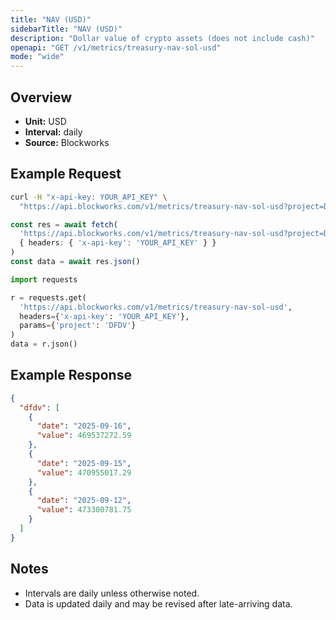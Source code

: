 ```yaml
---
title: "NAV (USD)"
sidebarTitle: "NAV (USD)"
description: "Dollar value of crypto assets (does not include cash)"
openapi: "GET /v1/metrics/treasury-nav-sol-usd"
mode: "wide"
---
```


## Overview

- **Unit:** USD
- **Interval:** daily
- **Source:** Blockworks

## Example Request

<CodeGroup>

```bash cURL
curl -H "x-api-key: YOUR_API_KEY" \
  "https://api.blockworks.com/v1/metrics/treasury-nav-sol-usd?project=DFDV"
```

```typescript TypeScript
const res = await fetch(
  'https://api.blockworks.com/v1/metrics/treasury-nav-sol-usd?project=DFDV',
  { headers: { 'x-api-key': 'YOUR_API_KEY' } }
)
const data = await res.json()
```

```python Python
import requests

r = requests.get(
  'https://api.blockworks.com/v1/metrics/treasury-nav-sol-usd',
  headers={'x-api-key': 'YOUR_API_KEY'},
  params={'project': 'DFDV'}
)
data = r.json()
```

</CodeGroup>

## Example Response

```json
{
  "dfdv": [
    {
      "date": "2025-09-16",
      "value": 469537272.59
    },
    {
      "date": "2025-09-15",
      "value": 470955017.29
    },
    {
      "date": "2025-09-12",
      "value": 473300781.75
    }
  ]
}
```

## Notes
- Intervals are daily unless otherwise noted.
- Data is updated daily and may be revised after late-arriving data.
